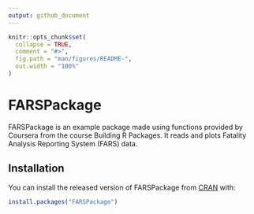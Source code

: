 ---
output: github_document
---

<!-- README.md is generated from README.Rmd. Please edit that file -->

```{r, include = FALSE}
knitr::opts_chunk$set(
  collapse = TRUE,
  comment = "#>",
  fig.path = "man/figures/README-",
  out.width = "100%"
)
```
# FARSPackage

<!-- badges: start -->
<!-- badges: end -->

FARSPackage is an example package made using functions provided by Coursera from the course Building R Packages. It reads and plots Fatality Analysis Reporting System (FARS) data.

## Installation

You can install the released version of FARSPackage from [CRAN](https://CRAN.R-project.org) with:

``` r
install.packages("FARSPackage")
```
